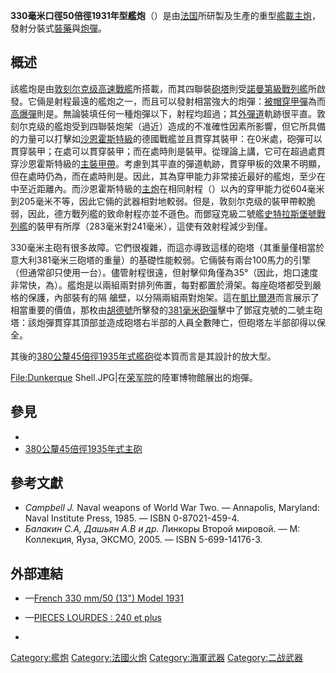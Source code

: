 {{noteTA
|G1=軍事
|G2=長度單位
|G3=Shipname
|1=zh:炮;zh-hans:炮;zh-hk:炮;zh-tw:砲;
}}
{{Infobox Weapon
| name = 330毫米口徑50倍徑1931年型艦炮<br />{{Lang|fr|330 mm/50 Modèle 1931}}
| image = File:Dunkerque-1-main guns.jpg
| image_size = 300px
| caption = [[敦克爾克號戰列艦|敦克爾克號戰列艦]]以上的主炮
| origin = {{flagcountry|France}}
| type = [[舰炮|艦載]][[主舰炮|主炮]]
<!-- Type selection -->| is_ranged = yes
| is_bladed = 
| is_explosive = yes
| is_artillery = yes
| is_vehicle = 
| is_missile = 
| is_UK = <!-- Service history -->
| service= 1937年—1942年
| used_by = {{flagcountry|France}}
| wars = [[第二次世界大战|第二次世界大战]]<!-- Production history -->
| designer = 
| design_date = 1930年
| manufacturer = 
| unit_cost = 
| production_date = 1930年
| number = 
| variants = 
<!-- General specifications -->| spec_label = 
| weight = <!-- [[千克|千克]]（[[磅|磅]]） -->
| length = <!-- [[毫米|毫米]]（[[英寸|英寸]]） -->
| part_length = 約{{convert|16500|mm|ftin|2|sp=us}}（50[[倍徑|倍徑]]）
| width = <!-- 毫米（英吋） -->
| height = <!-- 毫米（英吋） -->
| diameter = <!-- 毫米（英吋） -->
| crew = <!-- Ranged weapon specifications -->
| cartridge = 分裝式[[裝藥|裝藥]]與[[炮彈|炮彈]]
| cartridge_weight = 取決於[[彈藥|彈藥]]本身
| caliber = {{convert|330|mm|in|2|sp=us}}
| barrels = 1根，{{Link-en|筒緊炮身|Built-up gun|筒緊身管}}
| action = 
| mode = 
| rate = 1.5—2發／分鐘
| velocity = {{convert|870|–|885|m/s|ft/s|sp=us|2}}
| energy = 
| range = <!-- [[米_(单位)|公尺]]（[[码|码]]，[[英尺|英尺]]） -->
| max_range = <div class="NavFrame collapsed" style="color: black; background-color: #FFFFFF; margin: 0 auto; padding: 0 10px; text-align: left;"><div class="NavHead" style="background-color: #FFFFFF; margin: 0 auto; padding: 0 10px; font-weight:normal;">最大，+35°仰角</div><div class="NavContent" style="background-color: #FFFFFF; margin: 0 auto; padding: 0 10px;">
* 半[[穿甲彈|穿甲彈]]：{{convert|41700|m|yd|2|sp=us}}
* [[榴彈|高爆彈]]：{{convert|40600|m|yd|2|sp=us}}
</div>
</div>
| feed = 
| sights = 
<!-- 火炮規格 -->| breech = 
| recoil = 
| carriage = 
| elevation = -5°—+35°，轉速：6°／秒
| traverse = <div class="NavFrame collapsed" style="color: black; background-color: #FFFFFF; margin: 0 auto; padding: 0 10px; text-align: left;"><div class="NavHead" style="background-color: #FFFFFF; margin: 0 auto; padding: 0 10px; font-weight:normal;"></div><div class="NavContent" style="background-color: #FFFFFF; margin: 0 auto; padding: 0 10px;">
* 一號炮塔：-143°—+143°，轉速：5°／秒
* 二號炮塔：-150°—+150°，轉速：5°／秒
</div>
</div><!-- 刃器規格 -->
| blade_type = 
| hilt_type = 
| sheath_type = 
| head_type = 
| haft_type = <!-- 爆炸物內填炸藥規格 -->
| filling = 
| filling_weight = 
| detonation = 
| yield = <!-- 車輛/飛彈規格 -->
| armour = 
| primary_armament = 
| secondary_arament = 
| engine = 
| engine_power = 
| transmission = 
| payload_capacity = 
| fuel_capacity = 
| pw_ratio = 
| suspension = 
| clearance = 
| vehicle_range = 
| speed = 
| guidance = 
| steering = <!-- Missiles only -->
| wingspan = 
| propellant = 
| ceiling = 
| altitude = 
| depth = 
| boost = 
| accuracy = 
| launch_platform = 
| transport = 
}}

'''330毫米口徑50倍徑1931年型艦炮'''（{{Lang-fr|330mm/50 Modèle 1931}}）是由[[法国|法国]]所研製及生產的重型[[舰炮|艦載]][[主舰炮|主炮]]，發射{{convert|330|mm|in|2|sp=us}}分裝式[[裝藥|裝藥]]與[[炮彈|炮彈]]。

== 概述 ==
該{{Link-en|筒緊炮身|Built-up gun|筒緊身管}}艦炮是由[[敦刻尔克级战列舰|敦刻尔克级]][[高速戰艦|高速戰艦]]所搭載，而其四聯裝[[砲塔|砲塔]]則受[[諾曼第級戰列艦|諾曼第級戰列艦]]所啟發。它倆是射程最遠的艦炮之一，而且可以發射相當強大的炮彈：[[穿甲弹|被帽穿甲彈]]為{{convert|560|kg|2|abbr=on}}而[[榴彈|高爆彈]]則是{{convert|552|kg|2|abbr=on}}。無論裝填任何一種炮彈以下，射程均超過{{convert|40000|m|yd|2|sp=us}}；其[[外彈道|外彈道]]軌跡很平直。敦刻尔克级的艦炮受到四聯裝炮架（過近）造成的不准確性因素所影響，但它所具備的力量可以打擊如[[沙恩霍斯特级战列舰|沙恩霍斯特級]]的德國戰艦並且貫穿其裝甲：在0米處，砲彈可以貫穿{{convert|713|mm|2}}裝甲；在{{convert|23|km|2}}處可以貫穿{{convert|342|mm|2}}裝甲；而在{{convert|27.5|km|2}}處時則是{{convert|292|mm|2}}裝甲。從理論上講，它可在超過{{convert|20|km|2}}處貫穿沙恩霍斯特級的{{convert|320|mm|2}}[[水线装甲带|主裝甲帶]]。考慮到其平直的彈道軌跡，貫穿甲板的效果不明顯，但在{{convert|23|km|2}}處時仍為{{convert|105|mm|2}}，而在{{convert|27.5|km|2}}處時則是{{convert|110|mm|2}}。因此，其為穿甲能力非常接近最好的艦炮，至少在中至近距離內。而沙恩霍斯特級的[[283毫米SK_C/34速射炮|主炮]]在相同射程（{{convert|0|–|27.5|km|2}}）以內的穿甲能力從604毫米到205毫米不等，因此它倆的武器相對地較弱。但是，敦刻尔克级的裝甲帶較脆弱，因此，德方戰列艦的致命射程亦並不遜色。而鄧寇克級二號艦[[史特拉斯堡號戰列艦|史特拉斯堡號戰列艦]]的裝甲有所厚（283毫米對241毫米），這使有效射程減少到僅{{convert|18|km|2}}。

330毫米主砲有很多故障。它們很複雜，而這亦導致這樣的{{convert|1500|t|2}}砲塔（其重量僅相當於意大利381毫米三砲塔的重量）的基礎性能較弱。它倆裝有兩台100馬力的引擎（但通常卻只使用一台）。儘管射程很遠，但射擊仰角僅為35°（因此，炮口速度非常快，為{{convert|870|m/s|ft/s|sp=us|2}}）。艦炮是以兩組兩對排列佈置，每對都置於滑架。每座砲塔都受到嚴格的保護，內部裝有{{convert|25|–|40|mm|2}}的隔
艙壁，以分隔兩組兩對炮架。這在[[凱比爾港海戰|凱比爾港]]而言展示了相當重要的價值，那枚由[[胡德号战列巡洋舰|胡德號]]所擊發的[[BL_15英吋_Mark_I|381毫米砲彈]]擊中了鄧寇克號的二號主砲塔：該炮彈貫穿其頂部並造成砲塔右半部的人員全數陣亡，但砲塔左半部卻得以保全。

其後的[[380公釐45倍徑1935年式主砲|380公釐45倍徑1935年式艦砲]]從本質而言是其設計的放大型。

<gallery>
File:Dunkerque Shell.JPG|在[[荣军院|荣军院]]的陸軍博物館展出的炮彈。
</gallery>

== 參見 ==
* {{le|340毫米45倍徑1912年式艦炮|340mm/45 Modèle 1912 gun}}
* [[380公釐45倍徑1935年式主砲|380公釐45倍徑1935年式主砲]]
<!-- == 註釋 ==
{{Reflist|group=note}}
== 資料來源 ==
<div class="references-small">
<references />
</div> -->
== 參考文獻 ==
* ''Campbell J.'' Naval weapons of World War Two. — Annapolis, Maryland: Naval Institute Press, 1985. — ISBN 0-87021-459-4.
* ''Балакин С.А, Дашьян А.В и др.'' Линкоры Второй мировой. — М: Коллекция, Яуза, ЭКСМО, 2005. — ISBN 5-699-14176-3.

== 外部連結 ==
* {{en icon}}—[http://www.navweaps.com/Weapons/WNFR_13-50_m1931.htm French 330 mm/50 (13") Model 1931]{{WebCite|url=https://www.webcitation.org/6548GOO6x?url=http://www.navweaps.com/Weapons/WNFR_13-50_m1931.htm |date=20120130003118 |dateformat=iso }}
* {{fr icon}}—[http://le.fantasque.free.fr/php3/gun.php3?all=&page_size=H PIECES LOURDES : 240 et plus]{{Wayback|url=http://le.fantasque.free.fr/php3/gun.php3?all=&page_size=H |date=20201111112407 }}
* {{commonscat-inline|330 mm /50 Modèle 1931 naval gun}}

{{二戰法國海軍武器}}

[[Category:艦炮|Category:艦炮]]
[[Category:法國火炮|Category:法國火炮]]
[[Category:海軍武器|Category:海軍武器]]
[[Category:二战武器|Category:二战武器]]
<!-- [[Category:法國艦炮|Category:法國艦炮]]
[[Category:二戰海軍武器|Category:二戰海軍武器]]
[[Category:330毫米火炮|Category:330毫米火炮]] -->